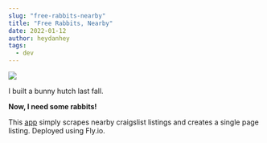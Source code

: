 ```yaml
---
slug: "free-rabbits-nearby"
title: "Free Rabbits, Nearby"
date: 2022-01-12
author: heydanhey
tags:
  - dev
---
```


[![](/images/rabbit.png)](https://rabbits.fly.dev/)

I built a bunny hutch last fall.

**Now, I need some rabbits!**

This [app](https://rabbits.fly.dev/) simply scrapes nearby craigslist listings and creates a single page listing. Deployed using Fly.io.
